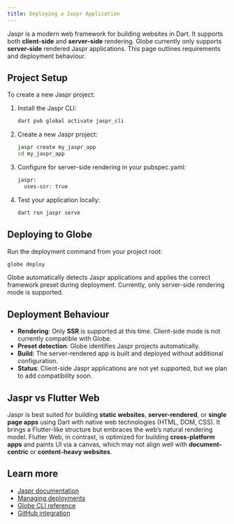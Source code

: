 ```yaml
---
title: Deploying a Jaspr Application
---
```


Jaspr is a modern web framework for building websites in Dart. It supports both **client-side** and **server-side** rendering. Globe currently only supports **server-side** rendered Jaspr applications. This page outlines requirements and deployment behaviour.

## Project Setup

To create a new Jaspr project:

1.  Install the Jaspr CLI:

    ```bash
    dart pub global activate jaspr_cli
    ```

2.  Create a new Jaspr project:

    ```bash
    jaspr create my_jaspr_app
    cd my_jaspr_app
    ```

3.  Configure for server-side rendering in your pubspec.yaml:

    ```bash
    jaspr:
      uses-ssr: true
    ```

4.  Test your application locally:

    ```bash
    dart run jaspr serve
    ```

## Deploying to Globe

Run the deployment command from your project root:

```bash
globe deploy
```

<Info>
  Globe automatically detects Jaspr applications and applies the correct
  framework preset during deployment. Currently, only server-side rendering mode
  is supported.
</Info>

## Deployment Behaviour

- **Rendering**: Only **SSR** is supported at this time. Client-side mode is not currently compatible with Globe.
- **Preset detection**: Globe identifies Jaspr projects automatically.
- **Build**: The server-rendered app is built and deployed without additional configuration.
- **Status**: Client-side Jaspr applications are not yet supported, but we plan to add compatibility soon.

## Jaspr vs Flutter Web

Jaspr is best suited for building **static websites**, **server-rendered**, or **single page apps** using Dart with native web technologies (HTML, DOM, CSS). It brings a Flutter-like structure but embraces the web’s natural rendering model.
Flutter Web, in contrast, is optimized for building **cross-platform apps** and paints UI via a canvas, which may not align well with **document-centric** or **content-heavy websites**.

## Learn more

- [Jaspr documentation](https://docs.jaspr.site/)
- [Managing deployments](/core-concepts/deployments)
- [Globe CLI reference](/core-concepts/cli)
- [GitHub integration](/core-concepts/github-integration)
